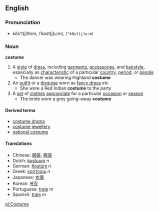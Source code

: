 ==English==
===Pronunciation===
*kŏs't(j)o͞om, /ˈkɒst(j)uːm/, /<tt>"kQst(j)u:m</tt>/
===Noun===
'''costume'''
#A [[style]] of [[dress]], including [[garment]]s, [[accessories]], and [[hairstyle]], especially as [[characteristic]] of a particular [[country]], [[period]], or [[people]]
#* The dancer was wearing Highland '''costume'''
#An [[outfit]] or a [[disguise]] worn as [[fancy dress]] etc
#* She wore a Red Indian '''costume''' to the party
#A [[set]] of [[clothes]] [[appropriate]] for a particular [[occasion]] or [[season]]
#* The bride wore a grey going-away '''costume'''

====Derived terms====
*[[costume drama]]
*[[costume jewellery]]
*[[national costume]]

====Translations====
*Chinese: [[服裝]], [[服装]]
*Dutch: [[kostuum]] ''n''
*German: [[Kostüm]] ''n''
*Greek: [[κοστούμι]] ''n''
*Japanese: [[衣裳]]
*Korean: [[복장]]
*Portuguese: [[traje]] ''m''
*Spanish: [[traje]] ''m''

[[pl:Costume]]